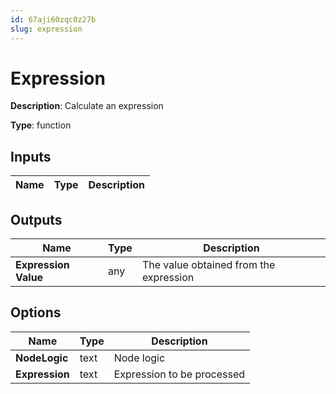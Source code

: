 ```yaml
---
id: 67aji60zqc0z27b
slug: expression
---
```


# Expression

**Description**: Calculate an expression

**Type**: function

## Inputs

| Name | Type | Description |
| --- | --- | --- |
## Outputs

| Name | Type | Description |
| --- | --- | --- |
| **Expression Value** | any | The value obtained from the expression |
## Options

| Name | Type | Description |
| --- | --- | --- |
| **NodeLogic** | text | Node logic |
| **Expression** | text | Expression to be processed |
